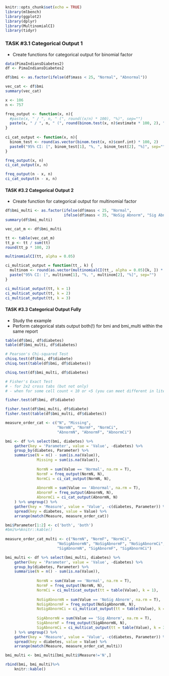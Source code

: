 ```r
knitr::opts_chunk$set(echo = TRUE)
library(mlbench)
library(ggplot2)
library(dplyr)
library(MultinomialCI)
library(tidyr)
```


### TASK #3.1 Categorical Output 1
- Create functions for categorical output for binomial factor

```r
data(PimaIndiansDiabetes2)
df <- PimaIndiansDiabetes2

df$bmi <- as.factor(ifelse(df$mass < 25, "Normal", "Abnormal"))

vec_cat <- df$bmi
summary(vec_cat)

x <- 106
n <- 757
```

```r
freq_output <- function(x, n){
  #paste(x, " / ", n, " (", round((x/n) * 100), "%)", sep="")
  paste(x, " / ", n, " (", round(binom.test(x, n)$estimate * 100, 2), "%)", sep="")
} 
  
ci_cat_output <- function(x, n){
  binom_test <- round(as.vector(binom.test(x, n)$conf.int) * 100, 2)
  paste0("95% CI: [", binom_test[1], "%, ", binom_test[2], "%]", sep="")
}

freq_output(x, n)
ci_cat_output(x, n)

freq_output(n - x, n)
ci_cat_output(n - x, n)
```

#### TASK #3.2 Categorical Output 2
- Create function for categorical output for multinomial factor

```r
df$bmi_multi <- as.factor(ifelse(df$mass < 25, "Normal",
                          ifelse(df$mass < 35, "NoSig Abnorm", "Sig Abnorm")))
summary(df$bmi_multi)

vec_cat_m <- df$bmi_multi

tt <- table(vec_cat_m)
tt_p <- tt / sum(tt)
round(tt_p * 100, 2)

multinomialCI(tt, alpha = 0.05)
```

```r
ci_multicat_output = function(tt_, k) {
  multinom <- round(as.vector(multinomialCI(tt_, alpha = 0.05)[k, ]) * 100, 2)
  paste("95% CI: [", multinom[1], "%, ", multinom[2], "%]", sep="")
}

ci_multicat_output(tt, k = 1)
ci_multicat_output(tt, k = 2)
ci_multicat_output(tt, k = 3)
```

#### TASK #3.3 Categorical Output Fully
- Study the example
- Perform categorical stats output both(!) for bmi and bmi_multi within the same report

```r
table(df$bmi, df$diabetes)
table(df$bmi_multi, df$diabetes)
```

```r
# Pearson's Chi-squared Test 
chisq.test(df$bmi, df$diabete)
chisq.test(table(df$bmi, df$diabetes))

chisq.test(df$bmi_multi, df$diabetes)
```

```r
# Fisher's Exact Test
# - for 2x2 cross tabs (but not only)
# - when for some cell count < 10 or <5 (you can meet different in literature)

fisher.test(df$bmi, df$diabete)

fisher.test(df$bmi_multi, df$diabete)
fisher.test(table(df$bmi_multi, df$diabetes))
```

```r
measure_order_cat <- c("N", "Missing",
                       "NormN", "NormF", "NormCi",
                       "AbnormN", "AbnormF", "AbnormCi")

bmi <- df %>% select(bmi, diabetes) %>% 
    gather(key = 'Parameter', value = 'Value', -diabetes) %>% 
    group_by(diabetes, Parameter) %>% 
    summarise(N = n() - sum(is.na(Value)),
              Missing = sum(is.na(Value)),
              
              NormN = sum(Value == 'Normal', na.rm = T),
              NormF = freq_output(NormN, N),
              NormCi = ci_cat_output(NormN, N),
              
              AbnormN = sum(Value == 'Abnormal', na.rm = T),
              AbnormF = freq_output(AbnormN, N),
              AbnormCi = ci_cat_output(AbnormN, N)
    ) %>% ungroup() %>% 
    gather(key = 'Measure', value = 'Value', -c(diabetes, Parameter)) %>% 
    spread(key = diabetes, value = Value) %>% 
    arrange(match(Measure, measure_order_cat))

bmi$Parameter[1:2] <- c('both', 'both')
#bmi%>%knitr::kable()
  
measure_order_cat_multi <- c("NormN", "NormF", "NormCi",
                       "NoSigAbnormN", "NoSigAbnormF", "NoSigAbnormCi",
                       "SigAbnormN", "SigAbnormF", "SigAbnormCi")

bmi_multi <- df %>% select(bmi_multi, diabetes) %>% 
    gather(key = 'Parameter', value = 'Value', -diabetes) %>% 
    group_by(diabetes, Parameter) %>% 
    summarise(N = n() - sum(is.na(Value)),
              
              NormN = sum(Value == 'Normal', na.rm = T),
              NormF = freq_output(NormN, N),
              NormCi = ci_multicat_output(tt = table(Value), k = 1),
              
              NoSigAbnormN = sum(Value == 'NoSig Abnorm', na.rm = T),
              NoSigAbnormF = freq_output(NoSigAbnormN, N),
              NoSigAbnormCi = ci_multicat_output(tt = table(Value), k = 2),
              
              SigAbnormN = sum(Value == 'Sig Abnorm', na.rm = T),
              SigAbnormF = freq_output(SigAbnormN, N),
              SigAbnormCi = ci_multicat_output(tt = table(Value), k = 3)
    ) %>% ungroup() %>% 
    gather(key = 'Measure', value = 'Value', -c(diabetes, Parameter)) %>% 
    spread(key = diabetes, value = Value) %>% 
    arrange(match(Measure, measure_order_cat_multi))

bmi_multi <- bmi_multi[bmi_multi$Measure!='N',]

rbind(bmi, bmi_multi)%>% 
    knitr::kable()
```

```r

```

```r

```

```r

```

```r

```